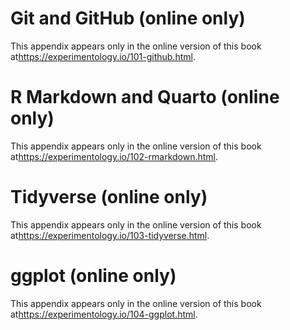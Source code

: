 # Git and GitHub (online only) {#sec-git}

This appendix appears only in the online version of this book at\newline <https://experimentology.io/101-github.html>.

# R Markdown and Quarto (online only) {#sec-rmarkdown}

This appendix appears only in the online version of this book at\newline <https://experimentology.io/102-rmarkdown.html>.

# Tidyverse (online only) {#sec-tidyverse}

This appendix appears only in the online version of this book at\newline <https://experimentology.io/103-tidyverse.html>.

# ggplot (online only) {#sec-ggplot}

This appendix appears only in the online version of this book at\newline <https://experimentology.io/104-ggplot.html>.
